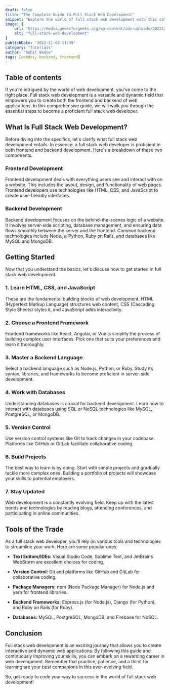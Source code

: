 ```yaml
---
draft: false
title: "The Complete Guide to Full Stack Web Development"
snippet: "Explore the world of full stack web development with this comprehensive guide by Rohit Kushwaha. Learn HTML, CSS, JavaScript, and delve into frontend and backend technologies. Discover essential tools, frameworks, and stay updated in this ever-evolving field. Start your journey to becoming a proficient web developer today."
image: {
    url: "https://media.geeksforgeeks.org/wp-content/cdn-uploads/20221222184908/web-development1.png",
    alt: "full-stack-web-development"
}
publishDate: "2022-11-08 11:39"
category: "Tutorials"
author: "Rohit Bedse"
tags: [webdev, backend, frontend]
---
```


## Table of contents

If you're intrigued by the world of web development, you've come to the right place. Full stack web development is a versatile and dynamic field that empowers you to create both the frontend and backend of web applications. In this comprehensive guide, we will walk you through the essential steps to become a proficient full stack web developer.

## What Is Full Stack Web Development?

Before diving into the specifics, let's clarify what full stack web development entails. In essence, a full stack web developer is proficient in both frontend and backend development. Here's a breakdown of these two components:

### Frontend Development

Frontend development deals with everything users see and interact with on a website. This includes the layout, design, and functionality of web pages. Frontend developers use technologies like HTML, CSS, and JavaScript to create user-friendly interfaces.

### Backend Development

Backend development focuses on the behind-the-scenes logic of a website. It involves server-side scripting, database management, and ensuring data flows smoothly between the server and the frontend. Common backend technologies include Node.js, Python, Ruby on Rails, and databases like MySQL and MongoDB.

## Getting Started

Now that you understand the basics, let's discuss how to get started in full stack web development.

### 1. Learn HTML, CSS, and JavaScript

These are the fundamental building blocks of web development. HTML (Hypertext Markup Language) structures web content, CSS (Cascading Style Sheets) styles it, and JavaScript adds interactivity.

### 2. Choose a Frontend Framework

Frontend frameworks like React, Angular, or Vue.js simplify the process of building complex user interfaces. Pick one that suits your preferences and learn it thoroughly.

### 3. Master a Backend Language

Select a backend language such as Node.js, Python, or Ruby. Study its syntax, libraries, and frameworks to become proficient in server-side development.

### 4. Work with Databases

Understanding databases is crucial for backend development. Learn how to interact with databases using SQL or NoSQL technologies like MySQL, PostgreSQL, or MongoDB.

### 5. Version Control

Use version control systems like Git to track changes in your codebase. Platforms like GitHub or GitLab facilitate collaborative coding.

### 6. Build Projects

The best way to learn is by doing. Start with simple projects and gradually tackle more complex ones. Building a portfolio of projects will showcase your skills to potential employers.

### 7. Stay Updated

Web development is a constantly evolving field. Keep up with the latest trends and technologies by reading blogs, attending conferences, and participating in online communities.

## Tools of the Trade

As a full stack web developer, you'll rely on various tools and technologies to streamline your work. Here are some popular ones:

- **Text Editors/IDEs:** Visual Studio Code, Sublime Text, and JetBrains WebStorm are excellent choices for coding.

- **Version Control:** Git and platforms like GitHub and GitLab for collaborative coding.

- **Package Managers:** npm (Node Package Manager) for Node.js and yarn for frontend libraries.

- **Backend Frameworks:** Express.js (for Node.js), Django (for Python), and Ruby on Rails (for Ruby).

- **Databases:** MySQL, PostgreSQL, MongoDB, and Firebase for NoSQL.

## Conclusion

Full stack web development is an exciting journey that allows you to create interactive and dynamic web applications. By following this guide and continuously improving your skills, you can embark on a rewarding career in web development. Remember that practice, patience, and a thirst for learning are your best companions in this ever-evolving field.

So, get ready to code your way to success in the world of full stack web development!
